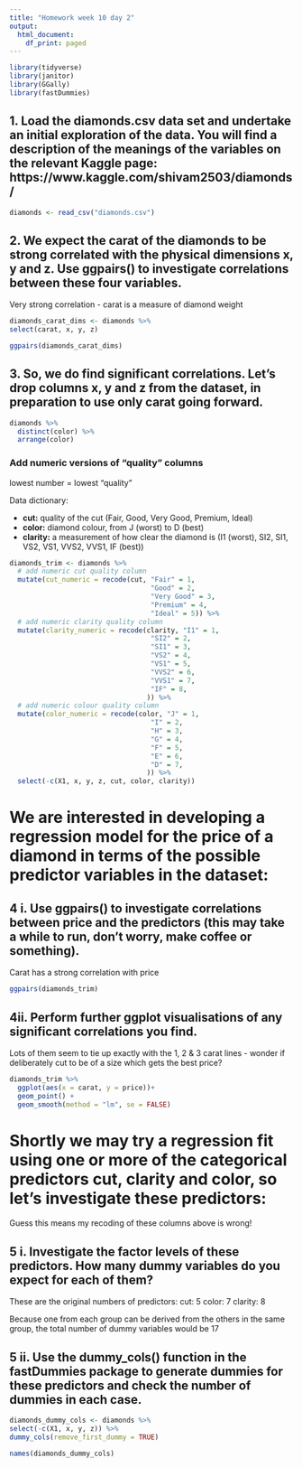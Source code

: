 ```yaml
---
title: "Homework week 10 day 2"
output:
  html_document:
    df_print: paged
---
```



```r
library(tidyverse)
library(janitor)
library(GGally)
library(fastDummies)
```

## 1. Load the diamonds.csv data set and undertake an initial exploration of the data. You will find a description of the meanings of the variables on the relevant Kaggle page: https://www.kaggle.com/shivam2503/diamonds/

```r
diamonds <- read_csv("diamonds.csv")
```


## 2. We expect the carat of the diamonds to be strong correlated with the physical dimensions x, y and z. Use ggpairs() to investigate correlations between these four variables.

Very strong correlation - carat is a measure of diamond weight

```r
diamonds_carat_dims <- diamonds %>% 
select(carat, x, y, z)  

ggpairs(diamonds_carat_dims)
```


## 3. So, we do find significant correlations. Let’s drop columns x, y and z from the dataset, in preparation to use only carat going forward.

```r
diamonds %>% 
  distinct(color) %>% 
  arrange(color)
```
### Add numeric versions of "quality" columns

lowest number = lowest "quality"

Data dictionary:

* **cut:** quality of the cut (Fair, Good, Very Good, Premium, Ideal)
* **color:** diamond colour, from J (worst) to D (best)
* **clarity:** a measurement of how clear the diamond is (I1 (worst), SI2, SI1, VS2, VS1, VVS2, VVS1, IF (best))

```r
diamonds_trim <- diamonds %>% 
  # add numeric cut quality column
  mutate(cut_numeric = recode(cut, "Fair" = 1,
                                   "Good" = 2,
                                   "Very Good" = 3,
                                   "Premium" = 4,
                                   "Ideal" = 5)) %>% 
  # add numeric clarity quality column
  mutate(clarity_numeric = recode(clarity, "I1" = 1,
                                   "SI2" = 2,
                                   "SI1" = 3,
                                   "VS2" = 4,
                                   "VS1" = 5,
                                   "VVS2" = 6,
                                   "VVS1" = 7,
                                   "IF" = 8,
                                  )) %>%
  # add numeric colour quality column
  mutate(color_numeric = recode(color, "J" = 1,
                                   "I" = 2,
                                   "H" = 3,
                                   "G" = 4,
                                   "F" = 5,
                                   "E" = 6,
                                   "D" = 7,
                                  )) %>%
  select(-c(X1, x, y, z, cut, color, clarity))
```



# We are interested in developing a regression model for the price of a diamond in terms of the possible predictor variables in the dataset:

## 4 i. Use ggpairs() to investigate correlations between price and the predictors (this may take a while to run, don’t worry, make coffee or something).

Carat has a strong correlation with price



```r
ggpairs(diamonds_trim)
```

## 4ii. Perform further ggplot visualisations of any significant correlations you find.

Lots of them seem to tie up exactly with the 1, 2 & 3 carat lines - wonder if deliberately cut to be of a size which gets the best price?


```r
diamonds_trim %>% 
  ggplot(aes(x = carat, y = price))+
  geom_point() +
  geom_smooth(method = "lm", se = FALSE)

```

# Shortly we may try a regression fit using one or more of the categorical predictors cut, clarity and color, so let’s investigate these predictors:

Guess this means my recoding of these columns above is wrong!

## 5 i.  Investigate the factor levels of these predictors. How many dummy variables do you expect for each of them?

These are the original numbers of predictors:
cut: 5
color: 7
clarity: 8

Because one from each group can be derived from the others in the same group, the total number of dummy variables would be 17

## 5 ii. Use the dummy_cols() function in the fastDummies package to generate dummies for these predictors and check the number of dummies in each case.

```r
diamonds_dummy_cols <- diamonds %>% 
select(-c(X1, x, y, z)) %>% 
dummy_cols(remove_first_dummy = TRUE)

names(diamonds_dummy_cols)
```

